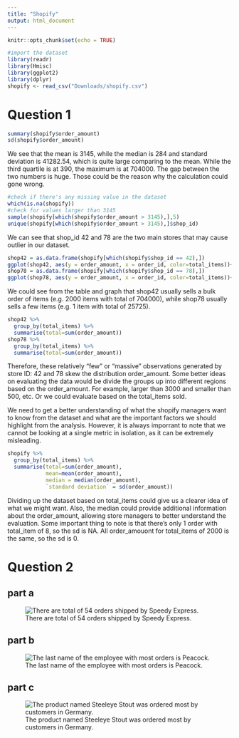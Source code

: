 ```yaml
---
title: "Shopify"
output: html_document
---
```


```r
knitr::opts_chunk$set(echo = TRUE)
```

```r
#import the dataset
library(readr)
library(Hmisc)
library(ggplot2)
library(dplyr)
shopify <- read_csv("Downloads/shopify.csv")
```

# Question 1

```r
summary(shopify$order_amount)
sd(shopify$order_amount)
```

We see that the mean is 3145, while the median is 284 and standard deviation is 41282.54, which is quite large comparing to the mean. While the third quartile is at 390, the maximum is at 704000. The gap between the two numbers is huge. Those could be the reason why the calculation could gone wrong. 

```r
#check if there's any missing value in the dataset
which(is.na(shopify))
#check for values larger than 3145
sample(shopify[which(shopify$order_amount > 3145),],5)
unique(shopify[which(shopify$order_amount > 3145),]$shop_id)
```

We can see that shop_id 42 and 78 are the two main stores that may cause outlier in our dataset. 

```r
shop42 = as.data.frame(shopify[which(shopify$shop_id == 42),])
ggplot(shop42, aes(y = order_amount, x = order_id, color=total_items))+ geom_point() + ggtitle("Order Amount for shop_id = 42") 
shop78 = as.data.frame(shopify[which(shopify$shop_id == 78),])
ggplot(shop78, aes(y = order_amount, x = order_id, color=total_items))+ geom_point() + ggtitle("Order Amount for shop_id = 78") 
```

We could see from the table and graph that shop42 usually sells a bulk order of items (e.g. 2000 items with total of 704000), while shop78 usually sells a few items (e.g. 1 item with total of 25725).

```r
shop42 %>%
  group_by(total_items) %>%
  summarise(total=sum(order_amount))
shop78 %>%
  group_by(total_items) %>%
  summarise(total=sum(order_amount))

```

Therefore, these relatively "few" or "massive" observations generated by store ID: 42 and 78 skew the distribution order_amount. Some better ideas on evaluating the data would be divide the groups up into different regions based on the order_amount. For example, larger than 3000 and smaller than 500, etc. Or we could evaluate based on the total_items sold.


We need to get a better understanding of what the shopify managers want to know from the dataset and what are the important factors we should highlight from the analysis. However, it is always imporrant to note that we cannot be looking at a single metric in isolation, as it can be extremely misleading.

```r
shopify %>%
  group_by(total_items) %>%
  summarise(total=sum(order_amount),
            mean=mean(order_amount),
            median = median(order_amount),
            `standard deviation` = sd(order_amount))
```

Dividing up the dataset based on total_items could give us a clearer idea of what we might want. Also, the median could provide additional information about the order_amount, allowing store managers to better understand the evaluation. Some important thing to note is that there's only 1 order with total_item of 8, so the sd is NA. All order_amouont for total_items of 2000 is the same, so the sd is 0.

# Question 2

## part a
![There are total of 54 orders shipped by Speedy Express.](/Users/ray/Desktop/1.png)

## part b
![The last name of the employee with most orders is Peacock.](/Users/ray/Desktop/2.png)

## part c
![The product named Steeleye Stout was ordered most by customers in Germany.](/Users/ray/Desktop/3.png)




